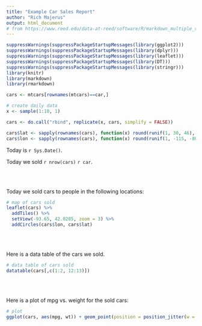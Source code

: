 ```yaml
---
title: "Example Car Sales Report"
author: "Rich Majerus"
output: html_document
# from https://www.reed.edu/data-at-reed/software/R/markdown_multiple_reports.html
---
```



```r
suppressWarnings(suppressPackageStartupMessages(library(ggplot2)))
suppressWarnings(suppressPackageStartupMessages(library(dplyr)))
suppressWarnings(suppressPackageStartupMessages(library(leaflet)))
suppressWarnings(suppressPackageStartupMessages(library(DT)))
suppressWarnings(suppressPackageStartupMessages(library(stringr)))
library(knitr)
library(markdown)
library(rmarkdown)
```

```r
cars <- mtcars[rownames(mtcars)==car,]

# create daily data 
x <- sample(1:10, 1)

cars <- do.call("rbind", replicate(x, cars, simplify = FALSE))

cars$lat <- sapply(rownames(cars), function(x) round(runif(1, 30, 46), 3))
cars$lon <- sapply(rownames(cars), function(x) round(runif(1, -115, -80),3))

```

Today is `r Sys.Date()`.  

Today we sold `r nrow(cars)` `r car`. 

<br><br>

Today we sold cars to people in the following locations: 
```r
# map of cars sold
leaflet(cars) %>%
  addTiles() %>%
  setView(-93.65, 42.0285, zoom = 3) %>%
  addCircles(cars$lon, cars$lat) 
```

<br><br>

Here is a data table of the cars we sold. 
```r
# data table of cars sold 
datatable(cars[,c(1:2, 12:13)])
```

<br><br>

Here is a plot of mpg vs. weight for the sold cars: 
```r

# plot 
ggplot(cars, aes(mpg, wt)) + geom_point(position = position_jitter(w = 0.1, h = 0.1)) + stat_smooth(method="lm", se=TRUE)

```

